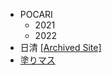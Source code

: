 

- POCARI
    - 2021
    - 2022
- 日清 [[Archived Site]](https://web.archive.org/web/20220325112705/https://www.cupnoodle.jp/pjsekai/)
- [塗りマス](https://www.clipstudio.net/promotion/nurimas15/)